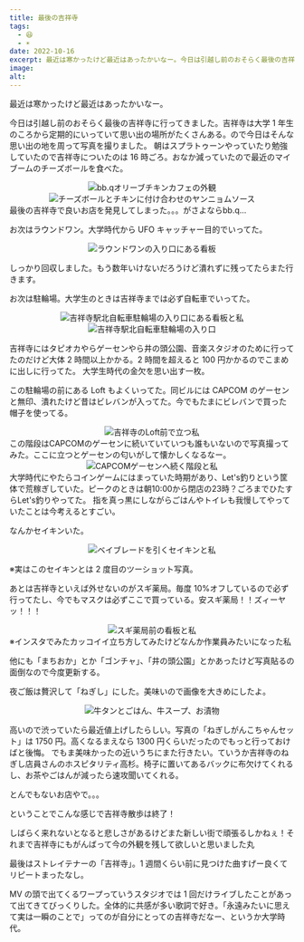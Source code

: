 ```yaml
---
title: 最後の吉祥寺
tags:
  - 😆
  - ☀️
date: 2022-10-16
excerpt: 最近は寒かったけど最近はあったかいなー。今日は引越し前のおそらく最後の吉祥寺に行ってきました。吉祥寺は大学 1 年生のころから定期的にいっていて思い出の場所がたくさんある。ので今日はそんな思い出の地を周って写真を撮りました。朝はスプラトゥーンやっていたり勉強していたので吉祥寺についたのは 16 時ごろ。おなか減っていたので最近のマイブームのチーズボールを食べた。
image:
alt:
---
```


最近は寒かったけど最近はあったかいなー。

今日は引越し前のおそらく最後の吉祥寺に行ってきました。吉祥寺は大学 1 年生のころから定期的にいっていて思い出の場所がたくさんある。ので今日はそんな思い出の地を周って写真を撮りました。
朝はスプラトゥーンやっていたり勉強していたので吉祥寺についたのは 16 時ごろ。おなか減っていたので最近のマイブームのチーズボールを食べた。

<Center>
  <Image src='/images/2022/1016/IMG_5013.JPG' width={600} height={400} alt='bb.qオリーブチキンカフェの外観' />
  <Image src='/images/2022/1016/IMG_5005.JPG' width={600} height={400} alt='チーズボールとチキンに付け合わせのヤンニョムソース' />
</Center>
最後の吉祥寺で良いお店を発見してしまった。。。がさよならbb.q...

お次はラウンドワン。大学時代から UFO キャッチャー目的でいってた。

<Center>
  <Image src='/images/2022/1016/IMG_5020.JPG' width={600} height={400} alt='ラウンドワンの入り口にある看板' />
</Center>

しっかり回収しました。もう数年いけないだろうけど潰れずに残ってたらまた行きます。

お次は駐輪場。大学生のときは吉祥寺までは必ず自転車でいってた。

<Center>
  <Image src='/images/2022/1016/IMG_5025.JPG' width={600} height={400} alt='吉祥寺駅北自転車駐輪場の入り口にある看板と私' />
  <Image src='/images/2022/1016/IMG_5026.JPG' width={600} height={400} alt='吉祥寺駅北自転車駐輪場の入り口' />
</Center>

吉祥寺にはタピオカやらゲーセンやら井の頭公園、音楽スタジオのために行ってたのだけど大体 2 時間以上かかる。2 時間を超えると 100 円かかるのでこまめに出しに行ってた。
大学生時代の金欠を思い出す一枚。

この駐輪場の前にある Loft もよくいってた。同ビルには CAPCOM のゲーセンと無印、潰れたけど昔はビレバンが入ってた。今でもたまにビレバンで買った帽子を使ってる。

<Center>
  <Image src='/images/2022/1016/IMG_5033.JPG' width={600} height={400} alt='吉祥寺のLoft前で立つ私' />
</Center>
この階段はCAPCOMのゲーセンに続いていていつも誰もいないので写真撮ってみた。ここに立つとゲーセンの匂いがして懐かしくなるなー。
<Center>
  <Image src='/images/2022/1016/IMG_5034.JPG' width={600} height={800} alt='CAPCOMゲーセンへ続く階段と私' />
</Center>
大学時代にやたらコインゲームにはまっていた時期があり、Let's釣りという筐体で荒稼ぎしていた。ピークのときは朝10:00から閉店の23時？ごろまでひたすらLet's釣りやってた。
指を真っ黒にしながらごはんやトイレも我慢してやっていたことは今考えるとすごい。

なんかセイキンいた。

<Center>
  <Image src='/images/2022/1016/IMG_5068.JPG' width={600} height={800} alt='ベイブレードを引くセイキンと私' />
</Center>

※実はこのセイキンとは 2 度目のツーショット写真。

あとは吉祥寺といえば外せないのがスギ薬局。毎度 10%オフしているので必ず行ってたし、今でもマスクは必ずここで買っている。安スギ薬局！！ズィーヤッ！！！

<Center>
  <Image src='/images/2022/1016/IMG_5081.JPG' width={600} height={800} alt='スギ薬局前の看板と私' />
</Center>
※インスタでみたカッコイイ立ち方してみたけどなんか作業員みたいになった私

他にも「まちおか」とか「ゴンチャ」、「井の頭公園」とかあったけど写真貼るの面倒なので今度更新する。

夜ご飯は贅沢して「ねぎし」にした。美味いので画像を大きめにしたよ。

<Center>
  <Image src='/images/2022/1016/IMG_5090.JPG' width={800} height={600} alt='牛タンとごはん、牛スープ、お漬物' />
</Center>

高いので渋っていたら最近値上げしたらしい。写真の「ねぎしがんこちゃんセット」は 1750 円。高くなるまえなら 1300 円くらいだったのでもっと行っておけばと後悔。
でもま美味かったの近いうちにまた行きたい。ていうか吉祥寺のねぎし店員さんのホスピタリティ高杉。椅子に置いてあるバックに布欠けてくれるし、お茶やごはんが減ったら速攻聞いてくれる。

とんでもないお店やで。。。

ということでこんな感じで吉祥寺散歩は終了！

しばらく来れないとなると悲しさがあるけどまた新しい街で頑張るしかねぇ！それまで吉祥寺にもがんばって今の外観を残して欲しいと思いました丸

最後はストレイテナーの「吉祥寺」。1 週間くらい前に見つけた曲すげー良くてリピートまったなし。

<YouTube id='hhWWo6HlJ3Y' />
MV の頭で出てくるワープっていうスタジオでは 1 回だけライブしたことがあって出てきてびっくりした。全体的に共感が多い歌詞で好き。「永遠みたいに思えて実は一瞬のことで」ってのが自分にとっての吉祥寺だなー、というか大学時代。
